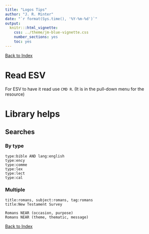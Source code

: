 ```yaml
---
title: "Logos Tips"
author: "J. R. Minter"
date: "`r format(Sys.time(), '%Y-%m-%d')`"
output:
  knitr:::html_vignette:
    css: ../theme/jm-blue-vignette.css
    number_sections: yes
    toc: yes
---
```

[Back to Index](../README.html)

# Read ESV

For ESV to have it read use `CMD R`. (It is in the pull-down menu for the
resource)

# Library helps

## Searches

### By type

```
type:bible AND lang:english
type:ency
type:comme
type:lex
type:lect
type:cal
```

### Multiple
```
title:romans, subject:romans, tag:romans
title:New Testament Survey
```

```
Romans NEAR (occasion, purpose)
Romans NEAR (theme, thematic, message)
```

[Back to Index](../README.html)